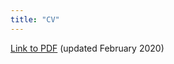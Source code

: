 ```yaml
---
title: "CV"
---
```


[Link to PDF](http://sarenseeley.github.io/seeley-cv.pdf) (updated February 2020)